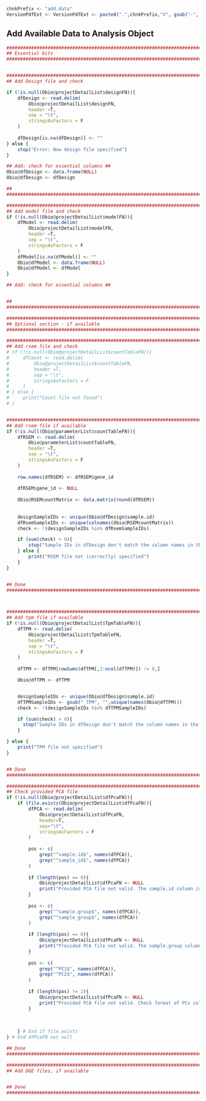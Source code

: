 <!-- Set PArameters Module -->
<!-- Set the chnkPrefix to make all chunks unique in the overall folder -->
```{r, echo=TRUE, eval=TRUE, warning=FALSE}
chnkPrefix <- "add.data"
VersionPdfExt <- VersionPdfExt <- paste0(".",chnkPrefix,"V", gsub("-", "", Sys.Date()), ".pdf")

```


## Add Available Data to Analysis Object

```{r, echo=TRUE, eval=TRUE, warning=FALSE, results="asis"}

###############################################################################
## Essential bits                                                            ##
###############################################################################


###############################################################################
## Add Design file and check                                                 ##

if (!is.null(Obio@projectDetailList$designFN)){
    dfDesign <- read.delim(
        Obio@projectDetailList$designFN, 
        header =T, 
        sep = "\t",
        stringsAsFactors = F
    )
    
    dfDesign[is.na(dfDesign)] <- ""
} else {
    stop("Error: Now design file specified")
}

## Add: check for essential columns ##
Obio@dfDesign <- data.frame(NULL)
Obio@dfDesign <- dfDesign

##                                                                           ##
###############################################################################

###############################################################################
## Add model file and check                                                 ##
if (!is.null(Obio@projectDetailList$modelFN)){
    dfModel <- read.delim(
        Obio@projectDetailList$modelFN, 
        header =T, 
        sep = "\t",
        stringsAsFactors = F
    )
    dfModel[is.na(dfModel)] <- ""
    Obio@dfModel <- data.frame(NULL)
    Obio@dfModel <- dfModel
} 

## Add: check for essential columns ##


##                                                                           ##
###############################################################################

###############################################################################
## Optional section - if available                                           ##
###############################################################################

###############################################################################
## Add rsem file and check                                                   ##
# if (!is.null(Obio@projectDetailList$countTableFN)){
#     dfCount <- read.delim(
#         Obio@projectDetailList$countTableFN, 
#         header =T, 
#         sep = "\t",
#         stringsAsFactors = F
#     )
# } else {
#     print("Count file not found")
# }


###############################################################################
## Add rsem file if available                                                 ##
if (!is.null(Obio@parameterList$countTableFN)){
    dfRSEM <- read.delim(
        Obio@parameterList$countTableFN, 
        header =T, 
        sep = "\t",
        stringsAsFactors = F
    )
    
    row.names(dfRSEM) <- dfRSEM$gene_id
    
    dfRSEM$gene_id <- NULL
    
    Obio@RSEMcountMatrix <- data.matrix(round(dfRSEM))
    
    
    designSampleIDs <- unique(Obio@dfDesign$sample.id)
    dfRsemSampleIDs <- unique(colnames(Obio@RSEMcountMatrix))
    check <- !(designSampleIDs %in% dfRsemSampleIDs)

    if (sum(check) > 0){
        stop("Sample IDs in dfDesign don't match the column names in the count file")
    } else {
        print("RSEM file not (correctly) specified")
    }
}


## Done                                                                      ##
###############################################################################



###############################################################################
## Add tpm file if available                                                 ##
if (!is.null(Obio@projectDetailList$TpmTableFN)){
    dfTPM <- read.delim(
        Obio@projectDetailList$TpmTableFN, 
        header =T, 
        sep = "\t",
        stringsAsFactors = F
    )
    
    dfTPM <- dfTPM[rowSums(dfTPM[,2:ncol(dfTPM)]) != 0,]

    Obio@dfTPM <- dfTPM


    designSampleIDs <- unique(Obio@dfDesign$sample.id)
    dfTPMSampleIDs <- gsub("_TPM", "",unique(names(Obio@dfTPM)))
    check <- !(designSampleIDs %in% dfTPMSampleIDs)

    if (sum(check) > 0){
      stop("Sample IDs in dfDesign don't match the column names in the count file")
    }

} else {
    print("TPM file not specified")
}


## Done                                                                      ##
###############################################################################

###############################################################################
## Check provided PCA file                                                   ##
if (!is.null(Obio@projectDetailList$dfPcaFN)){
    if (file.exists(Obio@projectDetailList$dfPcaFN)){
        dfPCA <- read.delim(
            Obio@projectDetailList$dfPcaFN, 
            header=T, 
            sep="\t", 
            stringsAsFactors = F
        )
        
        pos <- c(
            grep("^sample.id$", names(dfPCA)),
            grep("^sample_id$", names(dfPCA))
        )
        
        if (length(pos) == 0){
            Obio@projectDetailList$dfPcaFN <- NULL
            print("Provided PCA file not valid. The sample.id column is missing. Will use default calculation.")
        } 
        
        pos <- c(
            grep("^sample.group$", names(dfPCA)),
            grep("^sample_group$", names(dfPCA))
        )
        
        if (length(pos) == 0){
            Obio@projectDetailList$dfPcaFN <- NULL
            print("Provided PCA file not valid. The sample.group column is missing. Will use default calculation.")
        } 
        
        pos <- c(
            grep("^PC1$", names(dfPCA)),
            grep("^PC2$", names(dfPCA))
        )
        
        if (length(pos) != 2){
            Obio@projectDetailList$dfPcaFN <- NULL
            print("Provided PCA file not valid. Check format of PCx columns. It should be PC1, PC2, ... Will use default calculation.")
        } 
        
       
        
    } # End if file.exists
} # End dfPcaFN not null

## Done                                                                      ##
###############################################################################

###############################################################################
## Add DGE files, if available                                               ##


## Done                                                                      ##
###############################################################################

```

